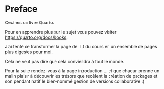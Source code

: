 # Preface {.unnumbered}

Ceci est un livre Quarto.

Pour en apprendre plus sur le sujet vous pouvez visiter <https://quarto.org/docs/books>.

J'ai tenté de transformer la page de TD du cours en un ensemble de pages plus digestes pour moi.

Cela ne veut pas dire que cela conviendra à tout le monde.

Pour la suite rendez-vous à la page introduction ... et que chacun prenne un malin plaisir à découvrir les trésors que recèlent la création de packages et son pendant natif le bien-nommé gestion de versions collaborative :)
